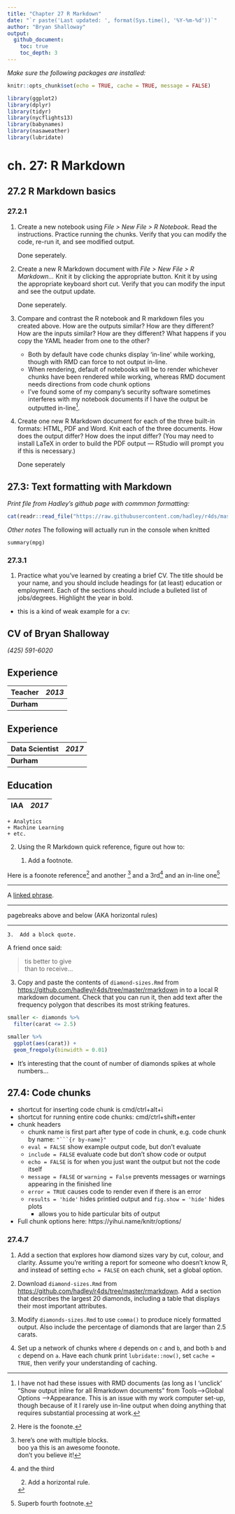 ```yaml
---
title: "Chapter 27 R Markdown"
date: "`r paste('Last updated: ', format(Sys.time(), '%Y-%m-%d'))`"
author: "Bryan Shalloway"
output: 
  github_document:
    toc: true
    toc_depth: 3
---
```


*Make sure the following packages are installed:*  

```r
knitr::opts_chunk$set(echo = TRUE, cache = TRUE, message = FALSE)

library(ggplot2)
library(dplyr)
library(tidyr)
library(nycflights13)
library(babynames)
library(nasaweather)
library(lubridate)
```

# ch. 27: R Markdown

## 27.2 R Markdown basics

### 27.2.1

1.  Create a new notebook using _File > New File > R Notebook_. Read the 
    instructions. Practice running the chunks. Verify that you can modify
    the code, re-run it, and see modified output.
    
    Done seperately.
    
1.  Create a new R Markdown document with _File > New File > R Markdown..._
    Knit it by clicking the appropriate button. Knit it by using the 
    appropriate keyboard short cut. Verify that you can modify the
    input and see the output update.
    
    Done seperately.
    
1.  Compare and contrast the R notebook and R markdown files you created
    above. How are the outputs similar? How are they different? How are
    the inputs similar? How are they different? What happens if you
    copy the YAML header from one to the other?
    
    * Both by default have code chunks display 'in-line' while working, though with RMD can force to not output in-line.
    * When rendering, default of notebooks will be to render whichever chunks have been rendered while working, whereas RMD document needs directions from code chunk options
    * I've found some of my company's security software sometimes interferes with my notebook documents if I have the output be outputted in-line^[I have not had these issues with RMD documents (as long as I 'unclick' "Show output inline for all Rmarkdown documents" from Tools-->Global Options -->Appearance. This is an issue with my work computer set-up, though because of it I rarely use in-line output when doing anything that requires substantial processing at work.].

1.  Create one new R Markdown document for each of the three built-in
    formats: HTML, PDF and Word. Knit each of the three documents.
    How does the output differ? How does the input differ? (You may need
    to install LaTeX in order to build the PDF output --- RStudio will
    prompt you if this is necessary.)
    
    Done seperately
    
## 27.3: Text formatting with Markdown

*Print file from Hadley's github page with commmon formatting:*
```r

cat(readr::read_file("https://raw.githubusercontent.com/hadley/r4ds/master/rmarkdown/markdown.Rmd"))
```

*Other notes*
The following will actually run in the console when knitted
```
summary(mpg)
```

### 27.3.1

1.  Practice what you've learned by creating a brief CV. The title should be
    your name, and you should include headings for (at least) education or
    employment. Each of the sections should include a bulleted list of
    jobs/degrees. Highlight the year in bold.
    
* this is a kind of weak example for a cv:
    
__CV of Bryan Shalloway__
---
_(425) 591-6020_

## Experience
Teacher | _2013_ 
-|-
__Durham__ |

## Experience
Data Scientist | _2017_ 
---|---
__Durham__ |

## Education
 IAA | _2017_  
-|-
    + Analytics
    + Machine Learning
    + etc.

    
2.  Using the R Markdown quick reference, figure out how to:

    1.  Add a footnote.
    
Here is a foonote reference[^1] and another [^2] and a 3rd[^3] and an in-line one^[Superb fourth footnote.]

[^1]: Here is the foonote.

[^2]: 
  here's one with multiple blocks.  
  boo ya this is an awesome foonote.  
  don't you believe it!

[^3]: and the third

    
    2.  Add a horizontal rule.
    
---

A [linked phrase][id].

[id]: http://example.com/ "Title"


---

pagebreaks above and below (AKA horizontal rules)

***

    3.  Add a block quote.
    
A friend once said:

>tis better to give   
>than to receive...  

    
3.  Copy and paste the contents of `diamond-sizes.Rmd` from
    <https://github.com/hadley/r4ds/tree/master/rmarkdown> in to a local
    R markdown document. Check that you can run it, then add text after the 
    frequency polygon that describes its most striking features.

```r

smaller <- diamonds %>% 
  filter(carat <= 2.5)

smaller %>% 
  ggplot(aes(carat)) + 
  geom_freqpoly(binwidth = 0.01)

```

* It's interesting that the count of number of diamonds spikes at whole numbers...

## 27.4: Code chunks

* shortcut for inserting code chunk is cmd/ctrl+alt+i
* shortcut for running entire code chunks: cmd/ctrl+shift+enter
* chunk headers
    * chunk name is first part after type of code in chunk, e.g. code chunk by name: `"```{r by-name}"`
    * `eval = FALSE` show example output code, but don't evaluate
    * `include = FALSE` evaluate code but don't show code or output
    * `echo = FALSE` is for when you just want the output but not the code itself
    * `message = FALSE` or `warning = False` prevents messages or warnings appearing in the finished line
    * `error = TRUE` causes code to render even if there is an error
    * `results = 'hide'` hides printied output and `fig.show = 'hide'` hides plots
        * allows you to hide particular bits of output

* Full chunk options here: https://yihui.name/knitr/options/ 


### 27.4.7

1.  Add a section that explores how diamond sizes vary by cut, colour,
    and clarity. Assume you're writing a report for someone who doesn't know
    R, and instead of setting `echo = FALSE` on each chunk, set a global 
    option.

1.  Download `diamond-sizes.Rmd` from
    <https://github.com/hadley/r4ds/tree/master/rmarkdown>. Add a section
    that describes the largest 20 diamonds, including a table that displays
    their most important attributes.

1.  Modify `diamonds-sizes.Rmd` to use `comma()` to produce nicely
    formatted output. Also include the percentage of diamonds that are
    larger than 2.5 carats.

1.  Set up a network of chunks where `d` depends on `c` and `b`, and
    both `b` and `c` depend on `a`. Have each chunk print `lubridate::now()`,
    set `cache = TRUE`, then verify your understanding of caching.
    

